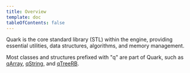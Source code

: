 ```yaml
---
title: Overview
template: doc
tableOfContents: false
---
```


Quark is the core standard library (STL) within the engine, providing essential utilities, data structures, algorithms, and memory management.

Most classes and structures prefixed with "q" are part of Quark, such as [qArray](#), [qString](string/), and [qTreeRB](#).